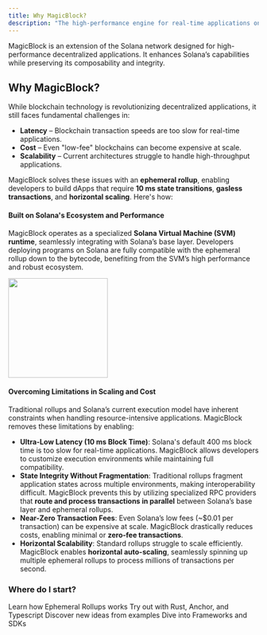 ```yaml
---
title: Why MagicBlock?
description: "The high-performance engine for real-time applications on Solana"
---
```


<Card>
  MagicBlock is an extension of the Solana network designed for high-performance
  decentralized applications. It enhances Solana’s capabilities while preserving
  its composability and integrity.
</Card>

## Why MagicBlock?

While blockchain technology is revolutionizing decentralized applications, it still faces fundamental challenges in:

- **Latency** – Blockchain transaction speeds are too slow for real-time applications.
- **Cost** – Even "low-fee" blockchains can become expensive at scale.
- **Scalability** – Current architectures struggle to handle high-throughput applications.

MagicBlock solves these issues with an **ephemeral rollup**, enabling developers to build dApps that require **10 ms state transitions**, **gasless transactions**, and **horizontal scaling**. Here's how:

#### Built on Solana's Ecosystem and Performance

MagicBlock operates as a specialized **Solana Virtual Machine (SVM) runtime**, seamlessly integrating with Solana’s base layer. Developers deploying programs on Solana are fully compatible with the ephemeral rollup down to the bytecode, benefiting from the SVM’s high performance and robust ecosystem.

<img height="200" src="/images/magicblock-solana.png" />

#### Overcoming Limitations in Scaling and Cost

Traditional rollups and Solana’s current execution model have inherent constraints when handling resource-intensive applications. MagicBlock removes these limitations by enabling:

- **Ultra-Low Latency (10 ms Block Time)**: Solana's default 400 ms block time is too slow for real-time applications. MagicBlock allows developers to customize execution environments while maintaining full compatibility.
- **State Integrity Without Fragmentation**: Traditional rollups fragment application states across multiple environments, making interoperability difficult. MagicBlock prevents this by utilizing specialized RPC providers that **route and process transactions in parallel** between Solana’s base layer and ephemeral rollups.
- **Near-Zero Transaction Fees**: Even Solana’s low fees (~$0.01 per transaction) can be expensive at scale. MagicBlock drastically reduces costs, enabling minimal or **zero-fee transactions**.
- **Horizontal Scalability**: Standard rollups struggle to scale efficiently. MagicBlock enables **horizontal auto-scaling**, seamlessly spinning up multiple ephemeral rollups to process millions of transactions per second.

### Where do I start?

<CardGroup cols={2}>
  <Card
    title="Ephemeral Rollup"
    icon="bolt"
    href="/pages/get-started/introduction/ephemeral-rollup"
    iconType="duotone"
  >
    Learn how Ephemeral Rollups works
  </Card>
  <Card
    title="Build"
    icon="hammer"
    href="/pages/get-started/how-integrate-your-program/overview"
    iconType="duotone"
  >
    Try out with Rust, Anchor, and Typescript
  </Card>
  <Card
    title="Use Cases"
    icon="star"
    href="/pages/get-started/use-cases/introduction"
    iconType="duotone"
  >
    Discover new ideas from examples
  </Card>
  <Card
    title="Frameworks and SDKs"
    icon="code"
    href="/pages/tools/introduction"
    iconType="duotone"
  >
    Dive into Frameworks and SDKs
  </Card>
</CardGroup>
